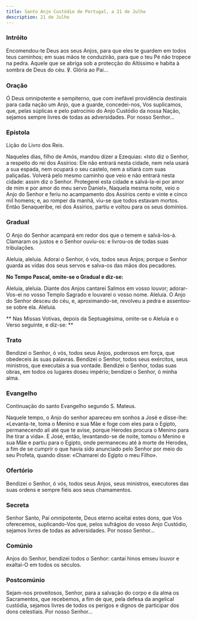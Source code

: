```yaml
---
title: Santo Anjo Custódio de Portugal, a 21 de Julho
description: 21 de Julho
---
```


### Intróito

Encomendou-te Deus aos seus Anjos, para que eles te guardem em todos teus
caminhos; em suas mãos te conduzirão, para que o teu Pé não tropece na
pedra. Aquele que se abriga sob a protecção do Altíssimo e habita à sombra
de Deus do céu. ℣. Glória ao Pai...

### Oração

Ó Deus omnipotente e sempiterno, que com inefável providência destinais
para cada nação um Anjo, que a guarde, concedei-nos, Vos suplicamos, que,
pelas súplicas e pelo patrocínio do Anjo Custódio da nossa Nação, sejamos
sempre livres de todas as adversidades. Por nosso Senhor...

### Epístola

Lição do Livro dos Reis.

Naqueles dias, filho de Amós, mandou dizer a Ezequias: «Isto diz o Senhor,
a respeito do rei dos Assírios: Ele não entrará nesta cidade, nem nela
usará a sua espada, nem ocupará o seu castelo, nem a sitiará com suas
paliçadas. Volverá pelo mesmo caminho que veio e não entrará nesta cidade:
assim diz o Senhor. Protegerei esta cidade e salvá-la-ei por amor de mim e
por amor do meu servo Daniel», Naquela mesma noite, veio o Anjo do Senhor
e feriu no acampamento dos Assírios cento e vinte e cinco mil homens; e,
ao romper da manhã, viu-se que todos estavam mortos. Então Senaqueribe,
rei dos Assírios, partiu e voltou para os seus domínios.

### Gradual

O Anjo do Senhor acampará em redor dos que o temem e salvá-los-á. Clamaram
os justos e o Senhor ouviu-os: e livrou-os de todas suas tribulações.

Aleluia, aleluia. Adorai o Senhor, ó vós, todos seus Anjos; porque o
Senhor guarda as vidas dos seus servos e salva-os das mãos dos pecadores.

**No Tempo Pascal, omite-se o Gradual e diz-se:**

Aleluia, aleluia. Diante dos Anjos cantarei Salmos em vosso louvor;
adorar-Vos-ei no vosso Templo Sagrado e louvarei o vosso nome. Aleluia. O
Anjo do Senhor desceu do céu, e, aproximando-se, revolveu a pedra e
assentou-se sobre ela. Aleluia.

**
Nas Missas Votivas, depois da Septuagésima, omite-se o Aleluia e o Verso
seguinte, e diz-se:
**

### Trato

Bendizei o Senhor, ó vós, todos seus Anjos, poderosos em força, que
obedeceis às suas palavras. Bendizei o Senhor, todos seus exércitos, seus
ministros, que executais a sua vontade. Bendizei o Senhor, todas suas
obras, em todos os lugares doseu império; bendizei o Senhor, ó minha alma.

### Evangelho

Continuação do santo Evangelho segundo S. Mateus.

Naquele tempo, o Anjo do senhor apareceu em sonhos a José e disse-lhe:
«Levanta-te, toma o Menino e sua Mãe e foge com eles para o Egipto,
permanecendo ali até que te avise, porque Herodes procura o Menino para
lhe tirar a vida». E José, então, levantando-se de noite, tomou o Menino e
sua Mãe e partiu para o Egipto, onde permaneceu até à morte de Herodes, a
fim de se cumprir o que havia sido anunciado pelo Senhor por meio do seu
Profeta, quando disse: «Chamarei do Egipto o meu Filho».

### Ofertório

Bendizei o Senhor, ó vós, todos seus Anjos, seus ministros, executores das
suas ordens e sempre fiéis aos seus chamamentos.

### Secreta

Senhor Santo, Pai omnipotente, Deus eterno aceitai estes dons, que Vos
oferecemos, suplicando-Vos que, pelos sufrágios do vosso Anjo Custódio,
sejamos livres de todas as adversidades. Por nosso Senhor...

### Comúnio

Anjos do Senhor, bendizei todos o Senhor: cantai hinos emseu louvor e
exaltai-O em todos os séculos.

### Postcomúnio

Sejam-nos proveitosos, Senhor, para a salvação do corpo e da alma os
Sacramentos, que recebemos, a fim de que, pela defesa da angelical
custódia, sejamos livres de todos os perigos e dignos de participar dos
dons celestiais. Por nosso Senhor...
